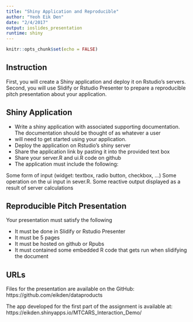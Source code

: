 ```yaml
---
title: "Shiny Application and Reproducible"
author: "Yeoh Eik Den"
date: "2/4/2017"
output: ioslides_presentation
runtime: shiny
---
```


```r
knitr::opts_chunk$set(echo = FALSE)
```

## Instruction

First, you will create a Shiny application and deploy it on Rstudio's servers. Second, you will use Slidify or Rstudio Presenter to prepare a reproducible pitch presentation about your application.

## Shiny Application
- Write a shiny application with associated supporting documentation. The documentation should be thought of as whatever a user 
- will need to get started using your application.
- Deploy the application on Rstudio's shiny server
- Share the application link by pasting it into the provided text box
- Share your server.R and ui.R code on github
- The application must include the following:

Some form of input (widget: textbox, radio button, checkbox, ...)
Some operation on the ui input in sever.R. Some reactive output displayed as a result of server calculations


## Reproducible Pitch Presentation

Your presentation must satisfy the following

- It must be done in Slidify or Rstudio Presenter
- It must be 5 pages
- It must be hosted on github or Rpubs
- It must contained some embedded R code that gets run when slidifying the document

## URLs
Files for the presentation are available on the GitHub: https://github.com/eikden/dataproducts

The app developed for the first part of the assignment is available at: https://eikden.shinyapps.io/MTCARS_Interaction_Demo/


